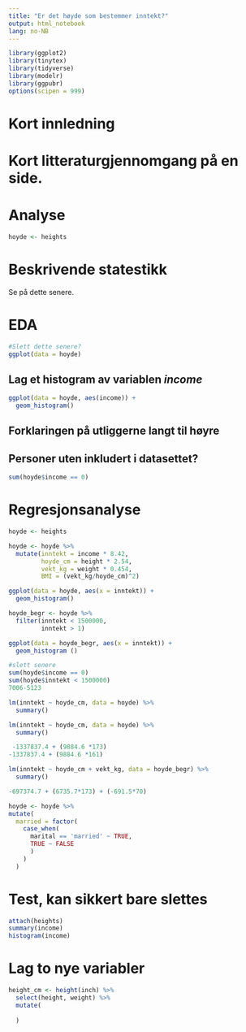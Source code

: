 ```yaml
---
title: "Er det høyde som bestemmer inntekt?"
output: html_notebook
lang: no-NB
---
```


```r
library(ggplot2)
library(tinytex)
library(tidyverse)
library(modelr)
library(ggpubr)
options(scipen = 999)
```

# Kort innledning 

# Kort litteraturgjennomgang på en side.

# Analyse

```r
hoyde <- heights
```

# Beskrivende statestikk
Se på dette senere. 

# EDA

```r
#Slett dette senere?
ggplot(data = hoyde)
```


## Lag et histogram av variablen *income*

```r
ggplot(data = hoyde, aes(income)) +
  geom_histogram()
```

## Forklaringen på utliggerne langt til høyre

## Personer uten inkludert i datasettet? 

```r
sum(hoyde$income == 0)
```


# Regresjonsanalyse

```r
hoyde <- heights
```


```r
hoyde <- hoyde %>% 
  mutate(inntekt = income * 8.42,
         hoyde_cm = height * 2.54,
         vekt_kg = weight * 0.454,
         BMI = (vekt_kg/hoyde_cm)^2)
```


```r
ggplot(data = hoyde, aes(x = inntekt)) + 
  geom_histogram()
```


```r
hoyde_begr <- hoyde %>% 
  filter(inntekt < 1500000,
         inntekt > 1)
```

```r
ggplot(data = hoyde_begr, aes(x = inntekt)) + 
  geom_histogram ()
```

```r
#slett senere
sum(hoyde$income == 0)
sum(hoyde$inntekt < 1500000)
7006-5123
```
```r
lm(inntekt ~ hoyde_cm, data = hoyde) %>%  
  summary()
```

```r
lm(inntekt ~ hoyde_cm, data = hoyde) %>% 
  summary()
```


```r
 -1337837.4 + (9884.6 *173)
-1337837.4 + (9884.6 *161)
```
```r
lm(inntekt ~ hoyde_cm + vekt_kg, data = hoyde_begr) %>% 
  summary()
```


```r
-697374.7 + (6735.7*173) + (-691.5*70)
```
```r
hoyde <- hoyde %>% 
mutate(
  married = factor(
    case_when(
      marital == 'married' ~ TRUE,
      TRUE ~ FALSE
      )
    )
  )
```


# Test, kan sikkert bare slettes 
```r
attach(heights)
summary(income)
histogram(income)
```

# Lag to nye variabler


```r
height_cm <- height(inch) %>%
  select(height, weight) %>% 
  mutate(
    
  )
```



 

